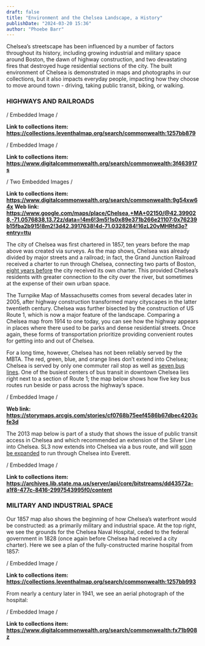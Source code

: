 ```yaml
---
draft: false
title: "Environment and the Chelsea Landscape, a History"
publishDate: "2024-03-20 15:36"
author: "Phoebe Barr"
---
```


Chelsea’s streetscape has been influenced by a number of factors throughout its history, including growing industrial and military space around Boston, the dawn of highway construction, and two devastating fires that destroyed huge residential sections of the city. The built environment of Chelsea is demonstrated in maps and photographs in our collections, but it also impacts everyday people, impacting how they choose to move around town - driving, taking public transit, biking, or walking. 

### HIGHWAYS AND RAILROADS

/ Embedded Image /

**Link to collections item: https://collections.leventhalmap.org/search/commonwealth:1257bb879**

/ Embedded Image /

**Link to collections item: https://www.digitalcommonwealth.org/search/commonwealth:3f463917s**

/ Two Embedded Images /

**Link to collections item: https://www.digitalcommonwealth.org/search/commonwealth:9g54xw64x**
**Web link: https://www.google.com/maps/place/Chelsea,+MA+02150/@42.399028,-71.0576838,13.72z/data=!4m6!3m5!1s0x89e371b266e21107:0x76239b15fba2b915!8m2!3d42.3917638!4d-71.0328284!16zL20vMHRfd3o?entry=ttu**

The city of Chelsea was first chartered in 1857, ten years before the map above was created via surveys. As the map shows, Chelsea was already divided by major streets and a railroad; in fact, the Grand Junction Railroad received a charter to run through Chelsea, connecting two parts of Boston, [eight years before](<https://www.loc.gov/resource/gdcmassbookdig.burningofchelsea00pratt/?sp=17&st=pdf&r=-0.33%2C-0.083%2C1.66%2C1.66%2C0&pdfPage=22>) the city received its own charter. This provided Chelsea’s residents with greater connection to the city over the river, but sometimes at the expense of their own urban space. 

The Turnpike Map of Massachusetts comes from several decades later in 2005, after highway construction transformed many cityscapes in the latter twentieth century. Chelsea was further bisected by the construction of US Route 1, which is now a major feature of the landscape. Comparing a Chelsea map from 1914 to one today, you can see how the highway appears in places where there used to be parks and dense residential streets. Once again, these forms of transportation prioritize providing convenient routes for getting into and out of Chelsea. 

For a long time, however, Chelsea has not been reliably served by the MBTA. The red, green, blue, and orange lines don’t extend into Chelsea; Chelsea is served by only one commuter rail stop as well as [seven bus lines](<https://www.chelseama.gov/archives/mbta_info.php>). One of the busiest centers of bus transit in downtown Chelsea lies right next to a section of Route 1; the map below shows how five key bus routes run beside or pass across the highway’s space.

/ Embedded Image /

**Web link: https://storymaps.arcgis.com/stories/cf0768b75eef4586b67dbec4203cfe3d**

The 2013 map below is part of a study that shows the issue of public transit access in Chelsea and which recommended an extension of the Silver Line into Chelsea. SL3 now extends into Chelsea via a bus route, and will [soon be expanded](<https://mass.streetsblog.org/2024/03/08/mbta-endorses-a-new-bus-rapid-transit-route-through-everett>) to run through Chelsea into Everett.

/ Embedded Image /

**Link to collections item: https://archives.lib.state.ma.us/server/api/core/bitstreams/dd43572a-a1f8-477c-8416-2997543995f0/content**

### MILITARY AND INDUSTRIAL SPACE

Our 1857 map also shows the beginning of how Chelsea’s waterfront would be constructed: as a primarily military and industrial space. At the top right, we see the grounds for the Chelsea Naval Hospital, ceded to the federal government in 1828 (once again before Chelsea had received a city charter). Here we see a plan of the fully-constructed marine hospital from 1857: 

/ Embedded Image /

**Link to collections item: https://collections.leventhalmap.org/search/commonwealth:1257bb993**

From nearly a century later in 1941, we see an aerial photograph of the hospital: 

/ Embedded Image /

**Link to collections item: https://www.digitalcommonwealth.org/search/commonwealth:fx71b908z**

